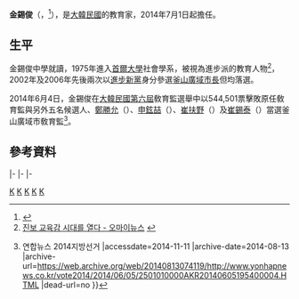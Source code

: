 {{Infobox_President
| name = 金錫俊
| original_name = {{lang|ko|김석준}}
| image = Gim Seokjun in 2018.jpg
| office = 第16屆{{link-ko|釜山敎育廳|부산광역시교육청|釜山廣域市敎育監}}
| premier = 
| term_start =2014年7月1日
| term_end =
| predecessor ={{link-ko|林蕙卿|임혜경}}
| successor = 
| birth_date = {{birth date and age|1957|3|28}}
| birth_place = {{ROK}}[[慶尚北道|慶尚北道]][[奉化郡|奉化郡]]
| native_place = 
| spouse = 
| marriage_date =
| children = 
| bothers = 
| religion 
| party = [[勞動黨_(韓國)|進步新黨]]（2002－2012）
}}

'''金錫俊'''（{{朝|諺=김석준}}，{{bd|1957年|3月28日|||catIdx=K金錫俊}}<ref>{{Cite web |url=http://www.kookje.co.kr/news2011/special_m/e64/profile.htm?gubun=e&s=2&n=5 |title=선택! 6·4 |accessdate=2014-11-11 |archive-date=2014-11-11 |archive-url=https://web.archive.org/web/20141111113752/http://www.kookje.co.kr/news2011/special_m/e64/profile.htm?gubun=e&s=2&n=5 |dead-url=no }}</ref>），是[[大韓民國|大韓民國]]的教育家，2014年7月1日起擔任{{link-ko|釜山敎育廳|서울특별시교육청|釜山廣域市敎育監}}。

==生平==
金錫俊中學就讀{{link-ko|釜山高等學校|부산고등학교}}，1975年進入[[首爾大學|首爾大學]]社會學系，被視為進步派的教育人物<ref>[http://www.ohmynews.com/NWS_Web/View/at_pg.aspx?CNTN_CD=A0002000047 진보 교육감 시대를 열다 - 오마이뉴스] {{webarchive|url=https://web.archive.org/web/20141110164749/http://www.ohmynews.com/NWS_Web/View/at_pg.aspx?CNTN_CD=A0002000047 |date=2014-11-10 }}</ref>，2002年及2006年先後兩次以[[勞動黨_(韓國)|進步新黨]]身分參選[[釜山市長列表|釜山廣域市長]]但均落選。

2014年6月4日，金錫俊在[[大韓民國第六屆地方選舉|大韓民國第六屆]]敎育監選舉中以544,501票擊敗原任敎育監{{link-ko|林蕙卿|임혜경}}與另外五名候選人{{link-ko|朴孟彥|박맹언}}、[[鄭勝允|鄭勝允]]（{{lang-ko|정승윤}}）、[[申鉉喆|申鉉喆]]（{{lang-ko|신현철}}）、[[崔扶野|崔扶野]]（{{lang-ko|최부야}}）及[[崔錫泰|崔錫泰]]（{{lang-ko|최석태}}）當選釜山廣域市敎育監<ref>{{Cite web |url=http://www.yonhapnews.co.kr/vote2014/2014/06/05/2501010000AKR20140605195400004.HTML |title=지역별뉴스(서울) {{!}} 연합뉴스 2014지방선거 |accessdate=2014-11-11 |archive-date=2014-08-13 |archive-url=https://web.archive.org/web/20140813074119/http://www.yonhapnews.co.kr/vote2014/2014/06/05/2501010000AKR20140605195400004.HTML |dead-url=no }}</ref>。

==參考資料==
{{reflist}}

{{start box}}
{{p-post|韓國}}
|-
{{s-none|進步新黨建立}}
{{s-title|[[勞動黨_(韓國)|進步新黨]]聯合代表|2008年3月16日－2009年3月29日}}
{{s-after|[[魯會燦|魯會燦]]|單一代表}}
|-
{{s-gov}}
|-
{{s-before|{{link-ko|林蕙卿|임혜경}}}}
{{s-title|{{link-ko|釜山敎育廳|부산광역시교육청|釜山廣域市敎育監}}|2014年7月1日－}}
{{s-inc}}
{{end box}}

{{韓國一級行政區首長}}

[[Category:韩国教育家|K]]
[[Category:首爾大學校友|K]]
[[Category:慶尚北道出身人物|K]]
[[Category:奉化郡出身人物|K]]
[[Category:金姓|K]]